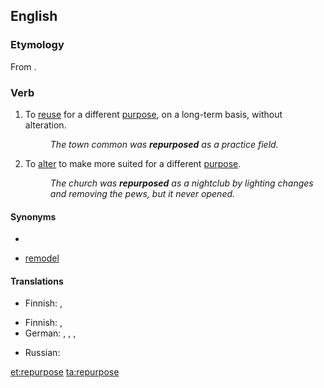 {{was wotd|2011|June|6}}
==English==

===Etymology===
From {{prefix|re|purpose}}.

===Verb===
{{en-verb|repurpos|es}}

# To [[reuse]] for a different [[purpose]], on a long-term basis, without alteration.
#: ''The town common was '''repurposed''' as a practice field.''
# To [[alter]] to make more suited for a different [[purpose]].
#: ''The church was '''repurposed''' as a nightclub by lighting changes and removing the pews, but it never opened.''

====Synonyms====
* {{sense|reuse}} 
* {{sense|alter}} [[remodel]]

====Translations====
{{trans-top|reuse without alteration}}
* Finnish: {{t-|fi|kierrättää}}, {{t-|fi|ottaa parempaan käyttöön}}
{{trans-mid}}
{{trans-bottom}}

{{trans-top|alter}}
* Finnish: {{t+|fi|muuntaa}}, {{t+|fi|muuttaa}}
* German: {{t-|de|umändern}}, {{t+|de|abändern}}, {{t+|de|umwandeln}}, {{t-|de|abwandeln}}
{{trans-mid}}
* Russian: {{qualifier|somewhat}} {{t+|ru|перенацелить|tr=|sc=Cyrl}}
{{trans-bottom}}

[[et:repurpose]]
[[ta:repurpose]]